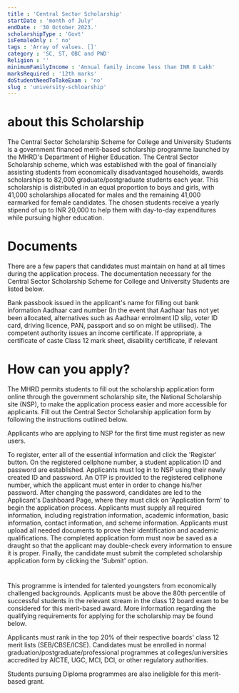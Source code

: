 ```yaml
---
title : 'Central Sector Scholarship'
startDate : 'month of July'  
endDate : '30 October 2023.'
scholarshipType : 'Govt'
isFemaleOnly : ' no'
tags : 'Array of values. []'
category : 'SC, ST, OBC and PWD'
Religion : ''
minimumFamilyIncome : 'Annual family income less than INR 8 Lakh'
marksRequired : '12th marks' 
doStudentNeedToTakeExam : 'no'
slug : 'university-schloarship'
---
```


# about this Scholarship
The Central Sector Scholarship Scheme for College and University Students is a government financed merit-based scholarship programme launched by the MHRD's Department of Higher Education. The Central Sector Scholarship scheme, which was established with the goal of financially assisting students from economically disadvantaged households, awards scholarships to 82,000 graduate/postgraduate students each year. This scholarship is distributed in an equal proportion to boys and girls, with 41,000 scholarships allocated for males and the remaining 41,000 earmarked for female candidates. The chosen students receive a yearly stipend of up to INR 20,000 to help them with day-to-day expenditures while pursuing higher education.



# Documents
 
There are a few papers that candidates must maintain on hand at all times during the application process. The documentation necessary for the Central Sector Scholarship Scheme for College and University Students are listed below.

Bank passbook issued in the applicant's name for filling out bank information
Aadhaar card number (In the event that Aadhaar has not yet been allocated, alternatives such as Aadhaar enrolment ID slip, voter ID card, driving licence, PAN, passport and so on might be utilised).
The competent authority issues an income certificate.
If appropriate, a certificate of caste
Class 12 mark sheet, disability certificate, if relevant



# How can you apply?
The MHRD permits students to fill out the scholarship application form online through the government scholarship site, the National Scholarship site (NSP), to make the application process easier and more accessible for applicants. Fill out the Central Sector Scholarship application form by following the instructions outlined below.

Applicants who are applying to NSP for the first time must register as new users.

To register, enter all of the essential information and click the 'Register' button. On the registered cellphone number, a student application ID and password are established.
Applicants must log in to NSP using their newly created ID and password. An OTP is provided to the registered cellphone number, which the applicant must enter in order to change his/her password.
After changing the password, candidates are led to the Applicant's Dashboard Page, where they must click on 'Application form' to begin the application process.
Applicants must supply all required information, including registration information, academic information, basic information, contact information, and scheme information.
Applicants must upload all needed documents to prove their identification and academic qualifications.
The completed application form must now be saved as a draught so that the applicant may double-check every information to ensure it is proper.
Finally, the candidate must submit the completed scholarship application form by clicking the 'Submit' option.

# 
 This programme is intended for talented youngsters from economically challenged backgrounds. Applicants must be above the 80th percentile of successful students in the relevant stream in the class 12 board exam to be considered for this merit-based award. More information regarding the qualifying requirements for applying for the scholarship may be found below.

Applicants must rank in the top 20% of their respective boards' class 12 merit lists (SEB/CBSE/ICSE).
Candidates must be enrolled in normal graduation/postgraduate/professional programmes at colleges/universities accredited by AICTE, UGC, MCI, DCI, or other regulatory authorities.

Students pursuing Diploma programmes are also ineligible for this merit-based grant.
